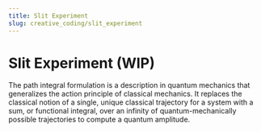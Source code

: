 ```yaml
---
title: Slit Experiment
slug: creative_coding/slit_experiment
---
```



# Slit Experiment (WIP)

<Suspense>
  <Preview />
</Suspense>

The path integral formulation is a description in quantum mechanics that generalizes the action principle of classical mechanics. It replaces the classical notion of a single, unique classical trajectory for a system with a sum, or functional integral, over an infinity of quantum-mechanically possible trajectories to compute a quantum amplitude.
